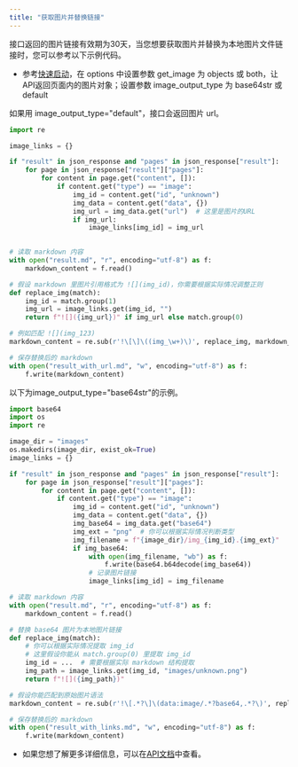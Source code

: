 ```yaml
---
title: "获取图片并替换链接"
---
```


接口返回的图片链接有效期为30天，当您想要获取图片并替换为本地图片文件链接时，您可以参考以下示例代码。

- 参考[快速启动](/xparse/parse-quickstart)，在 options 中设置参数 get_image 为 objects 或 both，让API返回页面内的图片对象；设置参数 image_output_type 为 base64str 或 default

如果用 image_output_type="default"，接口会返回图片 url。

```python
import re

image_links = {}

if "result" in json_response and "pages" in json_response["result"]:
    for page in json_response["result"]["pages"]:
        for content in page.get("content", []):
            if content.get("type") == "image":
                img_id = content.get("id", "unknown")
                img_data = content.get("data", {})
                img_url = img_data.get("url")  # 这里是图片的URL
                if img_url:
                    image_links[img_id] = img_url
                    

# 读取 markdown 内容
with open("result.md", "r", encoding="utf-8") as f:
    markdown_content = f.read()

# 假设 markdown 里图片引用格式为 ![](img_id)，你需要根据实际情况调整正则
def replace_img(match):
    img_id = match.group(1)
    img_url = image_links.get(img_id, "")
    return f"![]({img_url})" if img_url else match.group(0)

# 例如匹配 ![](img_123)
markdown_content = re.sub(r'!\[\]\((img_\w+)\)', replace_img, markdown_content)

# 保存替换后的 markdown
with open("result_with_url.md", "w", encoding="utf-8") as f:
    f.write(markdown_content)
```

以下为image_output_type="base64str"的示例。

```python
import base64
import os
import re

image_dir = "images"
os.makedirs(image_dir, exist_ok=True)
image_links = {}

if "result" in json_response and "pages" in json_response["result"]:
    for page in json_response["result"]["pages"]:
        for content in page.get("content", []):
            if content.get("type") == "image":
                img_id = content.get("id", "unknown")
                img_data = content.get("data", {})
                img_base64 = img_data.get("base64")
                img_ext = "png"  # 你可以根据实际情况判断类型
                img_filename = f"{image_dir}/img_{img_id}.{img_ext}"
                if img_base64:
                    with open(img_filename, "wb") as f:
                        f.write(base64.b64decode(img_base64))
                    # 记录图片链接
                    image_links[img_id] = img_filename

# 读取 markdown 内容
with open("result.md", "r", encoding="utf-8") as f:
    markdown_content = f.read()

# 替换 base64 图片为本地图片链接
def replace_img(match):
    # 你可以根据实际情况提取 img_id
    # 这里假设你能从 match.group(0) 里提取 img_id
    img_id = ...  # 需要根据实际 markdown 结构提取
    img_path = image_links.get(img_id, "images/unknown.png")
    return f"![]({img_path})"

# 假设你能匹配到原始图片语法
markdown_content = re.sub(r'!\[.*?\]\(data:image/.*?base64,.*?\)', replace_img, markdown_content)

# 保存替换后的 markdown
with open("result_with_links.md", "w", encoding="utf-8") as f:
    f.write(markdown_content)
```

- 如果您想了解更多详细信息，可以在[API文档](/api-reference/endpoint/parse)中查看。